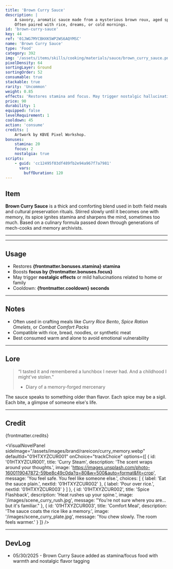 ```yaml
---
title: 'Brown Curry Sauce'
description: |
    A savory, aromatic sauce made from a mysterious brown roux, aged spices, and memory-triggering heat.
    Often paired with rice, dreams, or cold mornings.
id: 'brown-curry-sauce'
key: 44
ref: '01JWG7MYCBHXK5WP2WS6AQYMSC'
name: 'Brown Curry Sauce'
type: 'Food'
category: 392
img: '/assets/items/skills/cooking/materials/sauce/brown_curry_sauce.png'
pixelDensity: 64
sortingLayer: Ground
sortingOrder: 52
consumable: true
stackable: true
rarity: 'Uncommon'
weight: 0.85
effects: 'Restores stamina and focus. May trigger nostalgic hallucinations.'
price: 90
durability: 1
equipped: false
levelRequirement: 1
cooldown: 45
action: 'consume'
credits: |
    Artwork by KBVE Pixel Workshop.
bonuses:
    stamina: 20
    focus: 2
    nostalgia: true
scripts:
    - guid: 'cc12495f03df489fb2e94a967f7a7981'
      vars:
        buffDuration: 120
---
```



## Item

**Brown Curry Sauce** is a thick and comforting blend used in both field meals and cultural preservation rituals.
Stirred slowly until it becomes one with memory, its spice ignites stamina and sharpens the mind, sometimes too much.
Based on a culinary formula passed down through generations of mech-cooks and memory archivists. 

---

<ItemDBPanel data={frontmatter} />

---

<Adsense />

## Usage

- Restores **{frontmatter.bonuses.stamina} stamina**  
- Boosts **focus by {frontmatter.bonuses.focus}**  
- May trigger **nostalgic effects** or mild hallucinations related to home or family  
- Cooldown: **{frontmatter.cooldown} seconds**

---

## Notes

- Often used in crafting meals like *Curry Rice Bento*, *Spice Ration Omelets*, or *Combat Comfort Packs*  
- Compatible with rice, bread, noodles, or synthetic meat  
- Best consumed warm and alone to avoid emotional vulnerability

---

## Lore

> “I tasted it and remembered a lunchbox I never had. And a childhood I might've stolen.”  
> - Diary of a memory-forged mercenary

The sauce speaks to something older than flavor.
Each spice may be a sigil.
Each bite, a glimpse of someone else's life.

---

## Credit

{frontmatter.credits}

<VisualNovelPanel
  sideImage="/assets/images/brand/rareicon/curry_memory.webp"
  defaultId="01HTXYZCUR001"
  onChoice="trackChoice"
  options={[
    {
      id: '01HTXYZCUR001',
      title: 'Curry Steam',
      description: 'The scent wraps around your thoughts.',
      image: 'https://images.unsplash.com/photo-1600119047872-59be8c49c0da?q=80&w=500&auto=format&fit=crop',
      message: 'You feel safe. You feel like someone else.',
      choices: [
        { label: 'Eat the sauce plain.', nextId: '01HTXYZCUR002' },
        { label: 'Pour over rice.', nextId: '01HTXYZCUR003' }
      ]
    },
    {
      id: '01HTXYZCUR002',
      title: 'Spice Flashback',
      description: 'Heat rushes up your spine.',
      image: '/images/scene_curry_rush.jpg',
      message: "You're not sure where you are… but it's familiar."
    },
    {
      id: '01HTXYZCUR003',
      title: 'Comfort Meal',
      description: 'The sauce coats the rice like a memory.',
      image: '/images/scene_curry_plate.jpg',
      message: 'You chew slowly. The room feels warmer.'
    }
  ]}
/>

---

## DevLog

- 05/30/2025 - Brown Curry Sauce added as stamina/focus food with warmth and nostalgic flavor tagging
